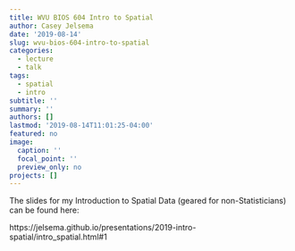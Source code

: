 ```yaml
---
title: WVU BIOS 604 Intro to Spatial
author: Casey Jelsema
date: '2019-08-14'
slug: wvu-bios-604-intro-to-spatial
categories:
  - lecture
  - talk
tags:
  - spatial
  - intro
subtitle: ''
summary: ''
authors: []
lastmod: '2019-08-14T11:01:25-04:00'
featured: no
image:
  caption: ''
  focal_point: ''
  preview_only: no
projects: []
---
```



The slides for my Introduction to Spatial Data (geared for non-Statisticians) can be found here:

https://jelsema.github.io/presentations/2019-intro-spatial/intro_spatial.html#1



